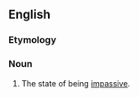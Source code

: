 ==English==

===Etymology===
{{suffix|en|impassive|ity}}

===Noun===
{{en-noun|-|impassivities}}

# The state of being [[impassive]].